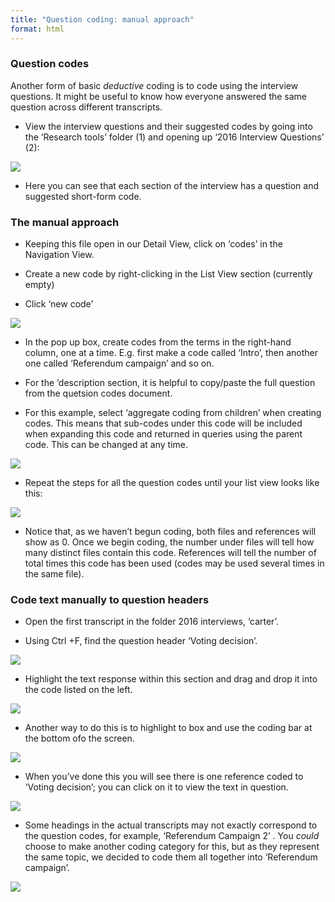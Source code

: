 ```yaml
---
title: "Question coding: manual approach"
format: html
---
```


### Question codes

Another  form of basic *deductive* coding is to code using the interview questions. It might be useful to know how everyone answered the same question across different transcripts. 

- View the interview questions and their suggested codes by going into the 'Research tools' folder (1) and opening up '2016 Interview Questions' (2):

![](images/Interview codes.png)


- Here you can see that each section of the interview has a question and suggested short-form code. 

### The manual approach 



- Keeping this file open in our Detail View, click on ‘codes’ in the Navigation View.

- Create a new code by right-clicking in the List View section (currently empty) 

- Click ‘new code’ 

![](images/New code 1.png)


- In the pop up box, create codes from the terms in the right-hand column, one at a time. E.g. first make a code called 'Intro', then another one called 'Referendum campaign' and so on. 

- For the 'description section, it is helpful to copy/paste the full question from the quetsion codes document. 

- For this example, select ‘aggregate coding from children’ when creating codes. This means that sub-codes under this code will be included when expanding this code and returned in queries using the parent code. This can be changed at any time.

![](images/new code 2.png)

- Repeat the steps for all the question codes until your list view looks like this: 

![](images/new code final.png)


- Notice that, as we haven’t begun coding, both files and references will show as 0. Once we begin coding, the number under files will tell how many distinct files contain this code. References will tell the number of total times this code has been used (codes may be used several times in the same file).

### Code text manually to question headers 

- Open the first transcript in the folder 2016 interviews,  'carter'. 

- Using Ctrl +F, find the question header 'Voting decision'. 

![](images/voting decision 1.png)

- Highlight the text response within this section and drag and drop it into the code listed on the left.


![](images/voting decision 2.png)

- Another way to do this is to highlight to box and use the coding bar at the bottom ofo the screen. 

![](images/voting decision 3.png)


- When you've done this you will see there is one reference coded to 'Voting decision'; you can click on it to view the text in question. 


![](images/voting decision 4.png)


- Some headings in the actual transcripts may not exactly correspond to the question codes, for example, 'Referendum Campaign 2' . You *could* choose to make another coding category for this, but as they represent the same topic, we decided to code them all together into ‘Referendum campaign’. 



![](images/Referendum campaign 2.png)



